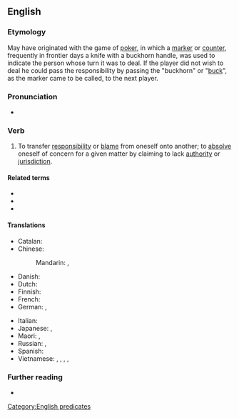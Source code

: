 ==English==
{{wikipedia|Buck passing}}

===Etymology===
May have originated with the game of [[poker]], in which a [[marker]] or [[counter]], frequently in frontier days a knife with a buckhorn handle, was used to indicate the person whose turn it was to deal. If the player did not wish to deal he could pass the responsibility by passing the "buckhorn" or "[[buck]]", as the marker came to be called, to the next player.

===Pronunciation===
* {{audio|en|En-au-pass the buck.ogg|Audio (AU)}}

===Verb===
{{en-verb|*}}

# {{lb|en|idiomatic|informal}} To transfer [[responsibility]] or [[blame]] from oneself onto another; to [[absolve]] oneself of concern for a given matter by claiming to lack [[authority]] or [[jurisdiction]].

====Related terms====
* {{l|en|buck-passing}}
* {{l|en|buck-passer}}
* {{l|en|the buck stops here}}

====Translations====
{{trans-top|to transfer responsibility or blame from oneself}}
* Catalan: {{t|ca|passar la pilota}}
* Chinese:
*: Mandarin: {{t|cmn|[[推卸]][[責任]]|sc=Hani}}, {{t|cmn|[[推卸]][[责任]]|tr=tuīxiè zérèn|sc=Hani}}
* Danish: {{t|da|sende aben videre}} {{qualifier|lit.: passing the monkey along}}
* Dutch: {{t+|nl|zwartepieten}}
* Finnish: {{t|fi|pakoilla vastuuta}}
* French: {{t+|fr|renvoyer la balle}}
* German: {{t|de|die [[Verantwortung]] [[weiterreichen]] (an)}}, {{t|de|die [[Verantwortung]] [[schieben]] (auf)}}
{{trans-mid}}
* Italian: {{t|it|fare a scaricabarili}}
* Japanese: {{t+|ja|蜥蜴の尻尾切り}} {{qualifier|lit.: cutting the lizard's tail}}, {{t|ja|[[盥回し]]にする|tr=たらいまわし‐にする, "taraimawasi" ni suru}}
* Maori: {{t|mi|whakarare}}, {{t|mi|uapare}}
* Russian: {{t|ru|[[сва́ливать]] [[отве́тственность]]|impf}}, {{t|ru|переводи́ть стре́лки|impf}} {{qualifier|coll., lit.: move the arrows}}
* Spanish: {{t|es|pasar la bola}}
* Vietnamese: {{t|vi|đổ trách nhiệm}} {{qualifier|lit.: to pour responsibility}}, {{t|vi|chuồi trách nhiệm}} {{qualifier|lit.: to sneak in responsibility}}, {{t|vi|đổ tội}} {{qualifier|lit.: to pour blame}}, {{t|vi|đổ lỗi}} {{qualifier|lit.: to pour blame}}, {{t|vi|đổ quanh}} {{qualifier|lit.: to pour it around}}
{{trans-bottom}}

===Further reading===
* {{R:Phrase Finder|url=https://www.phrases.org.uk/meanings/pass-the-buck.html}}

[[Category:English predicates]]